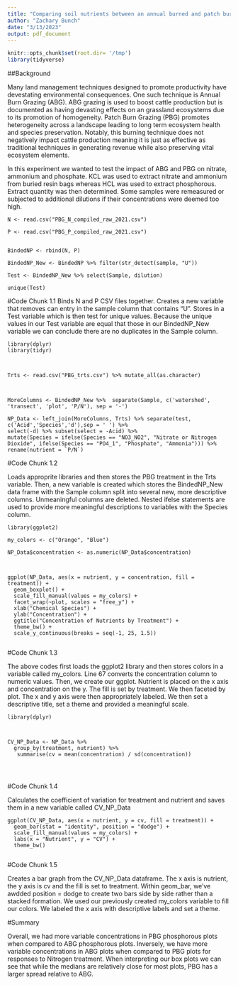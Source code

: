```yaml
---
title: "Comparing soil nutrients between an annual burned and patch burn grazing system"
author: "Zachary Bunch"
date: "3/13/2023"
output: pdf_document
---
```


```r
knitr::opts_chunk$set(root.dir= '/tmp')
library(tidyverse)

```

##Background

Many land management techniques designed to promote productivity have devestating environmental consequences. One such technique is Annual Burn Grazing (ABG). ABG grazing is used to boost cattle production but is documented as having devasting effects on an grassland ecosystems due to its promotion of homogeneity. Patch Burn Grazing (PBG) promotes heterogeneity across a landscape leading to long term ecosystem health and species preservation. Notably, this burning technique does not negatively impact cattle production meaning it is just as effective as traditional techniques in generating revenue while also preserving vital ecosystem elements. 

In this experiment we wanted to test the impact of ABG and PBG on nitrate, ammonium and phosphate. KCL was used to extract nitrate and ammonium from buried resin bags whereas HCL was used to extract phosphorous. Extract quantity was then determined. Some samples were remeasured or subjected to additional dilutions if their concentrations were deemed too high. 


```
N <- read.csv("PBG_N_compiled_raw_2021.csv")

P <- read.csv("PBG_P_compiled_raw_2021.csv")


BindedNP <- rbind(N, P)

BindedNP_New <- BindedNP %>% filter(str_detect(sample, "U"))

Test <- BindedNP_New %>% select(Sample, dilution)

unique(Test)

```
#Code Chunk 1.1
Binds N and P CSV files together. Creates a new variable that removes can entry in the sample column that contains "U". Stores in a Test variable which is then test for unique values. Because the unique values in our Test variable are equal that those in our BindedNP_New variable we can conclude there are no duplicates in the Sample column. 


```
library(dplyr)
library(tidyr)



Trts <- read.csv("PBG_trts.csv") %>% mutate_all(as.character)



MoreColumns <- BindedNP_New %>%  separate(Sample, c('watershed', 'transect', 'plot', 'P/N'), sep = '-')

NP_Data <- left_join(MoreColumns, Trts) %>% separate(test, c('Acid','Species','d'),sep = ' ') %>% 
select(-d) %>% subset(select = -Acid) %>% 
mutate(Species = ifelse(Species == "NO3_NO2", "Nitrate or Nitrogen Dioxide", ifelse(Species == "PO4_1", "Phosphate", "Ammonia"))) %>% rename(nutrient = `P/N`)

```

#Code Chunk 1.2

Loads approprite libraries and then stores the PBG treatment in the Trts variable. Then, a new variable is created which stores the BindedNP_New data frame with the Sample column split into several new, more descriptive columns. Unmeaningful columns are deleted. Nested ifelse statements are used to provide more meaningful descriptions to variables with the Species column. 

```
library(ggplot2)

my_colors <- c("Orange", "Blue")

NP_Data$concentration <- as.numeric(NP_Data$concentration)



ggplot(NP_Data, aes(x = nutrient, y = concentration, fill = treatment)) +
  geom_boxplot() +
  scale_fill_manual(values = my_colors) +
  facet_wrap(~plot, scales = "free_y") +
  xlab("Chemical Species") +
  ylab("Concentration") +
  ggtitle("Concentration of Nutrients by Treatment") +
  theme_bw() +
  scale_y_continuous(breaks = seq(-1, 25, 1.5))


```

#Code Chunk 1.3

The above codes first loads the ggplot2 library and then stores colors in a variable called my_colors. Line 67 converts the concentration column to numeric values. Then, we create our ggplot. Nutrient is placed on the x axis and concentration on the y. The fill is set by treatment. We then faceted by plot. The x and y axis were then appropriately labeled. We then set a descriptive title, set a theme and provided a meaningful scale. 


```
library(dplyr)



CV_NP_Data <- NP_Data %>%
  group_by(treatment, nutrient) %>% 
   summarise(cv = mean(concentration) / sd(concentration))




```
#Code Chunk 1.4

Calculates the coefficient of variation for treatment and nutrient and saves them in a new variable called CV_NP_Data

```
ggplot(CV_NP_Data, aes(x = nutrient, y = cv, fill = treatment)) +
  geom_bar(stat = "identity", position = "dodge") +
  scale_fill_manual(values = my_colors) +
  labs(x = "Nutrient", y = "CV") +
  theme_bw()


```

#Code Chunk 1.5 

Creates a bar graph from the CV_NP_Data dataframe. The x axis is nutrient, the y axis is cv and the fill is set to treatment. Within geom_bar, we've awdded position = dodge to create two bars side by side rather than a stacked formation. We used our previously created my_colors variable to fill our colors. We labeled the x axis with descriptive labels and set a theme.

#Summary

Overall, we had more variable concentrations in PBG phosphorous plots when compared to ABG phosphorous plots. Inversely, we have more variable concentrations in ABG plots when compared to PBG plots for responses to Nitrogen treatment. When interpreting our box plots we can see that while the medians are relatively close for most plots, PBG has a larger spread relative to ABG. 